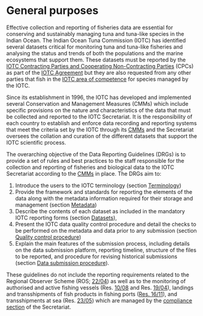 # General purposes {#PurposeSection}

Effective collection and reporting of fisheries data are essential for conserving and sustainably managing tuna and tuna-like species in the Indian Ocean. The Indian Ocean Tuna Commission (IOTC) has identified several datasets critical for monitoring tuna and tuna-like fisheries and analysing the status and trends of both the populations and the marine ecosystems that support them. These datasets must be reported by the [IOTC Contracting Parties and Cooperating Non-Contracting Parties](https://iotc.org/about-iotc/structure-commission) (CPCs) as part of the [IOTC Agreement](#iotcagreement) but they are also requested from any other parties that fish in the [IOTC area of competence](#iotcareaofcompetence) for species managed by the IOTC.

Since its establishment in 1996, the IOTC has developed and implemented several Conservation and Management Measures (CMMs) which include specific provisions on the nature and characteristics of the data that must be collected and reported to the IOTC Secretariat. It is the responsibility of each country to establish and enforce data recording and reporting systems that meet the criteria set by the IOTC through its [CMMs](#CMM) and the Secretariat oversees the collation and curation of the different datasets that support the IOTC scientific process.

The overarching objective of the Data Reporting Guidelines (DRGs) is to provide a set of rules and best practices to the staff responsible for the collection and reporting of fisheries and biological data to the IOTC Secretariat according to the [CMMs](#CMM) in place. The DRGs aim to:

1. Introduce the users to the IOTC terminology (section [Terminology](#TerminologySection))
2. Provide the framework and standards for reporting the elements of the data along with the metadata information required for their storage and management (section [Metadata](#MetadataSection))
3. Describe the contents of each dataset as included in the mandatory IOTC reporting forms (section [Datasets](#DatasetSection)), 
4. Present the IOTC data quality control procedure and detail the checks to be performed on the metadata and data prior to any submission (section [Quality control procedure](#QualitySection))
5. Explain the main features of the submission process, including details on the data submission platform, reporting timeline, structure of the files to be reported, and procedure for revising historical submissions (section [Data submission procedure](#SubmissionSection)).

These guidelines do not include the reporting requirements related to the Regional Observer Scheme (ROS; [22/04](https://www.iotc.org/cmm/resolution-2204-regional-observer-scheme
)) as well as to the monitoring of authorised and active fishing vessels (Res. [10/08](https://www.iotc.org/cmm/resolution-1008-concerning-record-active-vessels-fishing-tunas-and-swordfish-iotc-area) and Res. [19/04](https://www.iotc.org/cmm/resolution-1904-concerning-iotc-record-vessels-authorised-operate-iotc-area-competence)), landings and transshipments of fish products in fishing ports ([Res. 16/11](https://www.iotc.org/cmm/resolution-1611-port-state-measures-prevent-deter-and-eliminate-illegal-unreported-and)), and transshipments at sea (Res. [23/05](https://iotc.org/cmm/resolution-2305-establishing-programme-transhipment-large-scale-fishing-vessels)) which are managed by the [compliance section](https://iotc.org/compliance/reporting-templates) of the Secretariat.